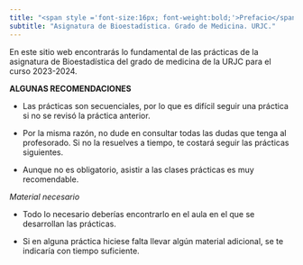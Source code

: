```yaml
---
title: "<span style ='font-size:16px; font-weight:bold;'>Prefacio</span>"
subtitle: "Asignatura de Bioestadística. Grado de Medicina. URJC."
---
```


En este sitio web encontrarás lo fundamental de las prácticas de la asignatura de Bioestadística del grado de medicina de la URJC para el curso 2023-2024.

**ALGUNAS RECOMENDACIONES**

- Las prácticas son secuenciales, por lo que es difícil seguir una práctica si no se revisó la práctica anterior.

- Por la misma razón, no dude en consultar todas las dudas que tenga al profesorado. Si no la resuelves a tiempo, te costará seguir las prácticas siguientes.

- Aunque no es obligatorio, asistir a las clases prácticas es muy recomendable.

*Material necesario*

  * Todo lo necesario deberías encontrarlo en el aula en el que se desarrollan las prácticas.

  * Si en alguna práctica hiciese falta llevar algún material adicional, se te indicaría con tiempo suficiente.
  




